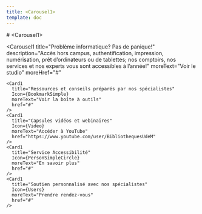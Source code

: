 ```yaml
---
title: <Carousel1>
template: doc
---
```



<Section>
# &lt;Carousel1&gt;

  <Carousel1
    title="Problème informatique? Pas de panique!"
    description="Accès hors campus, authentification, impression, numérisation, prêt d’ordinateurs ou de tablettes; nos comptoirs, nos services et nos experts vous sont accessibles à l’année!"
    moreText="Voir le studio"
    moreHref="#"
  >
    <Card1
      title="Ressources et conseils préparés par nos spécialistes"
      Icon={BookmarkSimple}
      moreText="Voir la boîte à outils"
      href="#"
    />
    <Card1
      title="Capsules vidéos et webinaires"
      Icon={Video}
      moreText="Accéder à YouTube"
      href="https://www.youtube.com/user/BibliothequesUdeM"
    />
    <Card1
      title="Service Accessibilité"
      Icon={PersonSimpleCircle}
      moreText="En savoir plus"
      href="#"
    />
    <Card1
      title="Soutien personnalisé avec nos spécialistes"
      Icon={Users}
      moreText="Prendre rendez-vous"
      href="#"
    />
  </Carousel1>
</Section>